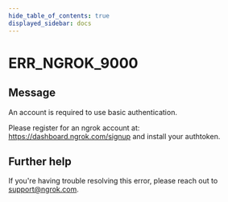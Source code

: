 ```yaml
---
hide_table_of_contents: true
displayed_sidebar: docs
---
```



# ERR_NGROK_9000

## Message

An account is required to use basic authentication.

Please register for an ngrok account at: https://dashboard.ngrok.com/signup and install your authtoken.

<ErrorDetails error="err_ngrok_9000" />

## Further help

If you're having trouble resolving this error, please reach out to [support@ngrok.com](mailto:support@ngrok.com?subject=Help%20with%20ERR_NGROK_9000).

